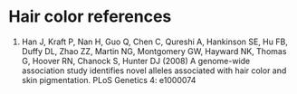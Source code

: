 # Hair color references

1. Han J, Kraft P, Nan H, Guo Q, Chen C, Qureshi A, Hankinson SE, Hu FB, Duffy DL, Zhao ZZ, Martin NG, Montgomery GW, Hayward NK, Thomas G, Hoover RN, Chanock S, Hunter DJ (2008) A genome-wide association study identifies novel alleles associated with hair color and skin pigmentation. PLoS Genetics 4: e1000074
